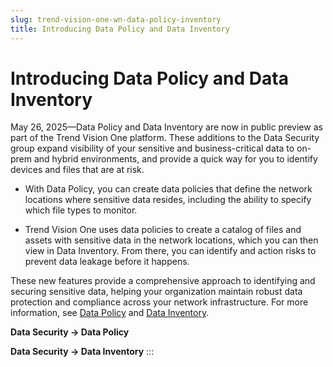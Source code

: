 ```yaml
---
slug: trend-vision-one-wn-data-policy-inventory
title: Introducing Data Policy and Data Inventory
---
```

# Introducing Data Policy and Data Inventory

May 26, 2025—Data Policy and Data Inventory are now in public preview as part of the Trend Vision One platform. These additions to the Data Security group expand visibility of your sensitive and business-critical data to on-prem and hybrid environments, and provide a quick way for you to identify devices and files that are at risk.

- With Data Policy, you can create data policies that define the network locations where sensitive data resides, including the ability to specify which file types to monitor.

- Trend Vision One uses data policies to create a catalog of files and assets with sensitive data in the network locations, which you can then view in Data Inventory. From there, you can identify and action risks to prevent data leakage before it happens.

These new features provide a comprehensive approach to identifying and securing sensitive data, helping your organization maintain robust data protection and compliance across your network infrastructure. For more information, see [Data Policy](data-policy-overview.mdx) and [Data Inventory](data-inventory.mdx).

**Data Security → Data Policy**

**Data Security → Data Inventory**
:::
